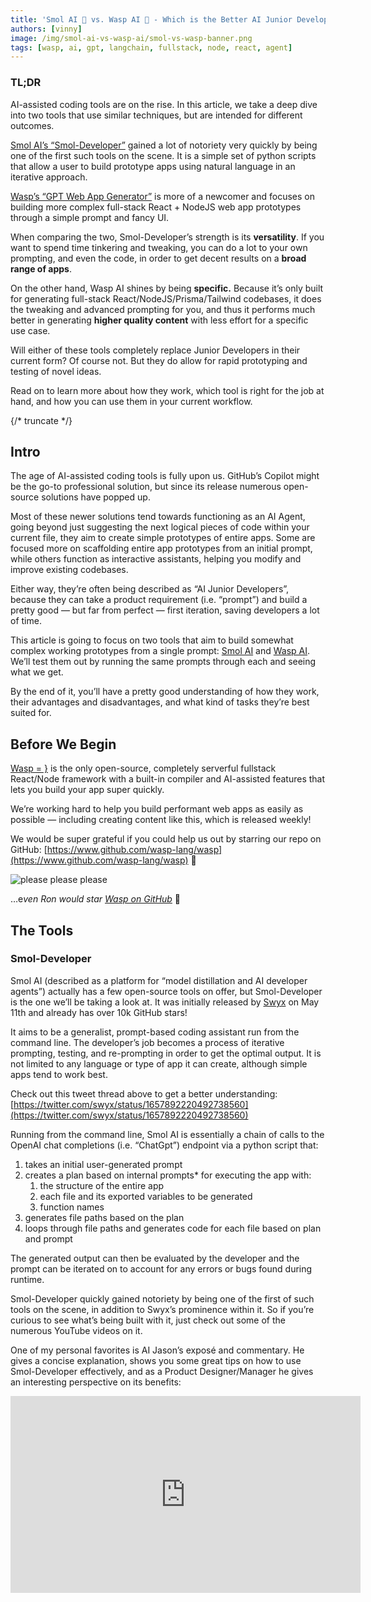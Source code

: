 ```yaml
---
title: 'Smol AI 🐣 vs. Wasp AI 🐝 - Which is the Better AI Junior Developer?'
authors: [vinny]
image: /img/smol-ai-vs-wasp-ai/smol-vs-wasp-banner.png
tags: [wasp, ai, gpt, langchain, fullstack, node, react, agent]
---
```




### TL;DR

AI-assisted coding tools are on the rise. In this article, we take a deep dive into two tools that use similar techniques, but are intended for different outcomes.

[Smol AI’s “Smol-Developer”](https://github.com/smol-ai/developer) gained a lot of notoriety very quickly by being one of the first such tools on the scene. It is a simple set of python scripts that allow a user to build prototype apps using natural language in an iterative approach.

[Wasp’s “GPT Web App Generator”](https://usemage.ai/) is more of a newcomer and focuses on building more complex full-stack React + NodeJS web app prototypes through a simple prompt and fancy UI.

When comparing the two, Smol-Developer’s strength is its **versatility**. If you want to spend time tinkering and tweaking, you can do a lot to your own prompting, and even the code, in order to get decent results on a **broad range of apps**.

On the other hand, Wasp AI shines by being **specific.** Because it’s only built for generating full-stack React/NodeJS/Prisma/Tailwind codebases, it does the tweaking and advanced prompting for you, and thus it performs much better in generating **higher quality content** with less effort for a specific use case.

<ImgWithCaption source="img/smol-ai-vs-wasp-ai/Untitled.png" width="550px" />

Will either of these tools completely replace Junior Developers in their current form? Of course not. But they do allow for rapid prototyping and testing of novel ideas.

Read on to learn more about how they work, which tool is right for the job at hand, and how you can use them in your current workflow.

{/* truncate */}

## Intro

The age of AI-assisted coding tools is fully upon us. GitHub’s Copilot might be the go-to professional solution, but since its release numerous open-source solutions have popped up.

Most of these newer solutions tend towards functioning as an AI Agent, going beyond just suggesting the next logical pieces of code within your current file, they aim to create simple prototypes of entire apps. Some are focused more on scaffolding entire app prototypes from an initial prompt, while others function as interactive assistants, helping you modify and improve existing codebases.

Either way, they’re often being described as “AI Junior Developers”, because they can take a product requirement (i.e. “prompt”) and build a pretty good — but far from perfect — first iteration, saving developers a lot of time.

This article is going to focus on two tools that aim to build somewhat complex working prototypes from a single prompt: [Smol AI](https://github.com/smol-ai/developer) and [Wasp AI](https://usemage.ai/). We’ll test them out by running the same prompts through each and seeing what we get.

By the end of it, you’ll have a pretty good understanding of how they work, their advantages and disadvantages, and what kind of tasks they’re best suited for.

## Before We Begin

[Wasp = }](https://wasp.sh) is the only open-source, completely serverful fullstack React/Node framework with a built-in compiler and AI-assisted features that lets you build your app super quickly.

We’re working hard to help you build performant web apps as easily as possible — including creating content like this, which is released weekly!

We would be super grateful if you could help us out by starring our repo on GitHub: [https://www.github.com/wasp-lang/wasp](https://www.github.com/wasp-lang/wasp) 🙏

![please please please](https://dev-to-uploads.s3.amazonaws.com/uploads/articles/5b1bjvpt97e7o2psgle7.gif)

…&#x65;_&#x76;en Ron would star [Wasp on GitHub](https://www.github.com/wasp-lang/wasp)_ 🤩

## The Tools

### Smol-Developer

Smol AI (described as a platform for “model distillation and AI developer agents”) actually has a few open-source tools on offer, but Smol-Developer is the one we’ll be taking a look at. It was initially released by [Swyx](https://twitter.com/swyx) on May 11th and already has over 10k GitHub stars!

It aims to be a generalist, prompt-based coding assistant run from the command line. The developer’s job becomes a process of iterative prompting, testing, and re-prompting in order to get the optimal output. It is not limited to any language or type of app it can create, although simple apps tend to work best.

<ImgWithCaption source="img/smol-ai-vs-wasp-ai/smol-ai-tweet.png" width="400px" />

Check out this tweet thread above to get a better understanding: [https://twitter.com/swyx/status/1657892220492738560](https://twitter.com/swyx/status/1657892220492738560)

Running from the command line, Smol AI is essentially a chain of calls to the OpenAI chat completions (i.e. “ChatGpt”) endpoint via a python script that:

1. takes an initial user-generated prompt
2. creates a plan based on internal prompts\* for executing the app with:
   1. the structure of the entire app
   2. each file and its exported variables to be generated
   3. function names
3. generates file paths based on the plan
4. loops through file paths and generates code for each file based on plan and prompt

The generated output can then be evaluated by the developer and the prompt can be iterated on to account for any errors or bugs found during runtime.

Smol-Developer quickly gained notoriety by being one of the first of such tools on the scene, in addition to Swyx’s prominence within it. So if you’re curious to see what’s being built with it, just check out some of the numerous YouTube videos on it.

One of my personal favorites is AI Jason’s exposé and commentary. He gives a concise explanation, shows you some great tips on how to use Smol-Developer effectively, and as a Product Designer/Manager he gives an interesting perspective on its benefits:

<iframe width="560" height="315" src="https://www.youtube.com/embed/BMRywudsqtY" title="YouTube video player" frameborder="0" allow="accelerometer; autoplay; clipboard-write; encrypted-media; gyroscope; picture-in-picture; web-share" allowfullscreen />

- Smol-Developer GitHub Repo: [https://github.com/smol-ai/developer/](https://github.com/smol-ai/developer/)

<details>
  <summary> \*Curious to see what the internal system prompt looks like? </summary>

  ~~~
  You are a top tier AI developer who is trying to write a program that will generate code for the user based on their intent.

  Do not leave any todos, fully implement every feature requested.

  When writing code, add comments to explain what you intend to do and why it aligns with the program plan and specific instructions from the original prompt.

  In response to the user's prompt, write a plan.

  In this plan, please name and briefly describe the structure of the app we will generate, including, for each file we are generating, what variables they export, data schemas, id names of every DOM elements that javascript functions will use, message names, and function names.

  Respond only with plans following the above schema.

  the app prompt is: {prompt}
  ~~~
</details>

### Wasp’s GPT Web App Generator

In contrast to Smol-Developer, Wasp’s AI tool, [GPT Web App Generator](https://usemage.ai/), is currently an open-source web app (yes, it’s a web app that makes web apps). Since it’s release on the 12th of July, there have been over 6,500 apps generated with over 300 apps being generated each day!

<ImgWithCaption source="img/smol-ai-vs-wasp-ai/Untitled%201.png" width="550px" />

Here’s a quick 1 minute video showcasing how [GPT Web App Generator](https://usemage.ai/) works:

<iframe width="560" height="315" src="https://www.youtube.com/embed/u0MVsPb2MP8" title="YouTube video player" frameborder="0" allow="accelerometer; autoplay; clipboard-write; encrypted-media; gyroscope; picture-in-picture; web-share" allowfullscreen />

So to give a bit of background, [Wasp](https://wasp.sh) is actually a full-stack web app framework built around a compiler and config file. Using this approach, Wasp simplifies the web app creation process by handling boilerplate code for you, taking the core app logic written by the developer and connecting the entire stack together from frontend to backend, and database management.

It currently works with React, NodeJS, Tanstack-Query, and Prisma, taking care of features like Auth, Routing, Cron Jobs, Fullstack Typesafety, and Caching. This allows developers to focus more on the fun stuff, like the app’s features, instead of spending time on boring configurations.

Because Wasp uses a compiler and config file to generate the app from, this makes it surprisingly well suited for guiding LLMs like ChatGPT towards creating more complex apps with it, as it essentially a plan or set of instructions for how to build the app!

Take this simple example of how you’d tell Wasp that you want `username and password` authentication in your app:

```jsx
// main.wasp file

app RecipeApp {
  title: "My Recipes",
  wasp: { version: "^0.11.0" },
  auth: {
    methods: { usernameAndPassword: {} },
    onAuthFailedRedirectTo: "/login",
    userEntity: User
  }
}

entity User {=psl  // Data models are defined using Prisma Schema Language.
  id          Int        @id @default(autoincrement())
  username    String     @unique
  password    String
  recipes     Recipe[]
psl=}
```

Wasp’s config file is like an app outline that the compiler understands and can then use to connect and glue the app together, taking care of the boilerplate for you.

By leveraging the powers of Wasp, GPT Web App Generator works by:

1. taking a simple user-generated prompt via the UI
2. giving GPT a descriptive example of a Wasp app and config file via internal prompts\*
3. creating a plan that meets these requirements
4. generating the code for each part of the app according to the plan
5. checking each file for expected errors/hallucinations and fixing them

In the end, the user can download the codebase as a zipped file and run it locally. Simpler apps, such as [TodoApp](https://usemage.ai/result/07ed440a-3155-4969-b3f5-2031fb1f622f) or [MyPlants](https://usemage.ai/result/3bb5dca2-f134-4f96-89d6-0812deab6e0c) tend to work straight out of the box, while more complex apps need a bit of finessing to get working.

- Try out the GPT Web App Generator at: [https://usemage.ai/](https://usemage.ai/) or via the command line via Wasp's [experimental release](https://usemage.ai/#:~:text=%5BAdvanced%5D%20Can%20I%20use%20GPT4%20for%20the%20whole%20app%3F)
- Wasp AI / Generator GitHub: [https://github.com/wasp-lang/wasp/tree/wasp-ai/waspc/src/Wasp/AI](https://github.com/wasp-lang/wasp/tree/wasp-ai/waspc/src/Wasp/AI)

<details>
  <summary> \*Curious to see what the internal system prompt looks like? </summary>

  ````
  Wasp is a full-stack web app framework that uses React (for client), NodeJS and Prisma (for server).
  High-level of the app is described in main.wasp file (which is written in special Wasp DSL), details in JS/JSX files.
  Wasp DSL (used in main.wasp) reminds a bit of JSON, and doesn't use single quotes for strings, only double quotes. Examples will follow.

  Important Wasp features:
    - Routes and Pages: client side, Pages are written in React.
    - Queries and Actions: RPC, called from client, execute on server (nodejs).
      Queries are for fetching and should not do any mutations, Actions are for mutations.
    - Entities: central data models, defined via PSL (Prisma schema language), manipulated via Prisma.
  Typical flow: Routes point to Pages, Pages call Queries and Actions, Queries and Actions work with Entities.

  Example main.wasp (comments are explanation for you):

  ```wasp
  app todoApp {
    wasp: { version: "^0.11.1" },
    title: "ToDo App",
    auth: {
      userEntity: User,
      methods: { usernameAndPassword: {} },
      onAuthFailedRedirectTo: "/login"
    },
    client: {
      rootComponent: import { Layout } from "@client/Layout.jsx",
    },
    db: {
      prisma: {
        clientPreviewFeatures: ["extendedWhereUnique"]
      }
    },
  }

  route SignupRoute { path: "/signup", to: SignupPage }
  page SignupPage {
    component: import Signup from "@client/pages/auth/Signup.jsx"
  }

  route LoginRoute { path: "/login", to: LoginPage }
  page LoginPage {
    component: import Login from "@client/pages/auth/Login.jsx"
  }

  route DashboardRoute { path: "/", to: Dashboard }
  page DashboardPage {
    authRequired: true,
    component: import Dashboard from "@client/pages/Dashboard.jsx"
  }

  entity User {=psl
      id          Int       @id @default(autoincrement())
      username    String    @unique
      password    String
      tasks       Task[]
  psl=}

  entity Task {=psl
      id          Int       @id @default(autoincrement())
      description String
      isDone      Boolean   @default(false)
      user        User      @relation(fields: [userId], references: [id])
      userId      Int
  psl=}

  query getUser {
    fn: import { getUser } from "@server/queries.js",
    entities: [User] // Entities that this query operates on.
  }

  query getTasks {
    fn: import { getTasks } from "@server/queries.js",
    entities: [Task]
  }

  action createTask {
    fn: import { createTask } from "@server/actions.js",
    entities: [Task]
  }

  action updateTask {
    fn: import { updateTask } from "@server/actions.js",
    entities: [Task]
  }
  ```

  We are looking for a plan to build a new Wasp app (description at the end of prompt).

  Instructions you must follow while generating plan:
    - App uses username and password authentication.
    - App MUST have a 'User' entity, with following fields required:
    - `id Int @id @default(autoincrement())`
    - `username String @unique`
    - `password String`
  It is also likely to have a field that refers to some other entity that user owns, e.g. `tasks Task[]`.
    - One of the pages in the app must have a route path "/".
    - Don't generate the Login or Signup pages and routes under any circumstances. They are already generated.

  Plan is represented as JSON with the following schema:

  {
    "entities": [{ "entityName": string, "entityBodyPsl": string }],
    "actions": [{ "opName": string, "opFnPath": string, "opDesc": string }],
    "queries": [{ "opName": string, "opFnPath": string, "opDesc": string }],
    "pages": [{ "pageName": string, "componentPath": string, "routeName": string, "routePath": string, "pageDesc": string }]
  }

  Here is an example of a plan (a bit simplified, as we didn't list all of the entities/actions/queries/pages):

  {
    "entities": [{
      "entityName": "User",
      "entityBodyPsl": "  id Int @id @default(autoincrement())\n  username String @unique\n  password String\n  tasks Task[]"
    }],
    "actions": [{
      "opName": "createTask",
      "opFnPath": "@server/actions.js",
      "opDesc": "Checks that user is authenticated and if so, creates new Task belonging to them. Takes description as an argument and by default sets isDone to false. Returns created Task."
    }],
    "queries": [{
      "opName": "getTask",
      "opFnPath": "@server/queries.js",
      "opDesc": "Takes task id as an argument. Checks that user is authenticated, and if so, fetches and returns their task that has specified task id. Throws HttpError(400) if tasks exists but does not belong to them."
    }],
    "pages": [{
      "pageName": "TaskPage",
      "componentPath": "@client/pages/Task.jsx",
      "routeName: "TaskRoute",
      "routePath": "/task/:taskId",
      "pageDesc": "Diplays a Task with the specified taskId. Allows editing of the Task. Uses getTask query and createTask action.",
    }]
  }

  We will later use this plan to write main.wasp file and all the other parts of Wasp app,
  so make sure descriptions are detailed enough to guide implementing them.
  Also, mention in the descriptions of actions/queries which entities they work with,
  and in descriptions of pages mention which actions/queries they use.

  Typically, plan will have AT LEAST one query, at least one action, at least one page, and at
  least two entities. It will very likely have more than one of each, though.

  DO NOT create actions for login and logout under any circumstances. They are already included in Wasp.

  Note that we are using SQLite as a database for Prisma, so don't use scalar arrays in PSL, like `String[]`,
  as those are not supported in SQLite. You can of course normally use arrays of other models, like `Task[]`.

  Please, respond ONLY with a valid JSON that is a plan.
  There should be no other text in the response.

  ==== APP DESCRIPTION: ====

  App name: TodoApp
  A simple todo app with one main page that lists all the tasks. User can create new tasks by providing their description, toggle existing ones, or edit their description. User owns tasks. User can only see and edit their own tasks. Tasks are saved in the database.
  ````
</details>

## Comparison Test

### Prompt 1: PONG Game

To get a sense for how each coding agent performed, I tried out two different prompts on both Smol-Developer and Wasp’s GPT Web App Generator with only slight modifications to the prompts to fit the requirements of each tool.

The first prompt was the default prompt that comes hardcoded into Smol-Developer’s `[main.py](http://main.py)` script:

> _a simple JavaScript/HTML/CSS/Canvas app that is a one player game of PONG. The left paddle is controlled by the player, following where the mouse goes. The right paddle is controlled by a simple AI algorithm, which slowly moves the paddle toward the ball at every frame, with some probability of error. Make the canvas a 400 x 400 black square and center it in the app. Make the paddles 100px long, yellow and the ball small and red. Make sure to render the paddles and name them so they can controlled in javascript. Implement the collision detection and scoring as well. Every time the ball bounces off a paddle, the ball should move faster._

:::note
💡 For Wasp’s GPT Web App Generator, I replaced the first line with “a simple one player game of PONG” since Wasp will automatically generate a full-stack React/NodeJS app.

:::

Both were able to create a functional PONG game out-of-the box, but only on the second try. The first try created decent PONG starters, but both had buggy game logic (e.g. computer opponent failed to hit ball, or ball would spin off into oblivion). I didn’t change the prompts at all, but just simply ran them a second time each — and that did the trick!

<ImgWithCaption source="img/smol-ai-vs-wasp-ai/Untitled%202.png" width="400px" caption="Smol AI’s PONG game" />

<ImgWithCaption source="img/smol-ai-vs-wasp-ai/Untitled%203.png" width="400px" caption="Wasp AI’s PONG game" />

For both of the generated apps, the game logic was very simple. Scores weren’t recorded, and once a game ended, you’d have to refresh the page to start a new one.

Although, while Smol-Developer only created the game logic, GPT Web App Generator created the game logic as well as the logic for authentication, creating games, and updating a game’s score, saving it all to the database (though the scoring functions weren’t being utilized initially).

To be fair, this isn’t really a surprise though as these features are baked into the design of Wasp and the Generator.

On the other hand, to get these same features for Smol-Developer, we’d have to elaborate on our prompt, giving it explicit instructions to implement them, and iterate on it a number of times before landing on an acceptable prototype.

This is what I attempted to test out with the second prompt.

### Prompt 2: Blog App

![Untitled](../static/img/smol-ai-vs-wasp-ai/Untitled%204.png)

This time, for the second app test, I used a default prompt featured on the GPT Web App Generator homepage for creating a Blog app:

> A blogging platform with posts and post comments.
> User owns posts and comments and they are saved in the database.
> Everybody can see all posts, but only the owner can edit or delete them. Everybody can see all the comments.
> App has four pages:
>
> 1. "Home" page lists all posts (their titles and authors) and is accessible by anybody.
>    If you click on a post, you are taken to the "View post" page.
>    It also has a 'New post' button, that only logged in users can see, and that takes you to the "New post" page.
> 2. "New post" page is accessible only by the logged in users. It has a form for creating a new post (title, content).
> 3. "Edit post" page is accessible only by the post owner. It has a form for editing the post with the id specified in the url.
> 4. "View post" page is accessible by anybody and it shows the details of the post with the id specified in the url: its title, author, content and comments.
>    It also has a form for creating a new comment, that is accessible only by the logged in users.

:::note
💡 For the Smol-Developer prompt, I added the lines: “The app consists of a React client and a NodeJS server. Posts are saved in an sqlite database using Prisma ORM.”
:::

<iframe width="560" height="315" src="https://www.youtube.com/embed/8A_i5L9MJ90" title="YouTube video player" frameborder="0" allow="accelerometer; autoplay; clipboard-write; encrypted-media; gyroscope; picture-in-picture; web-share" allowfullscreen />

As this was a suggested prompt on the GPT Web App Generator page, let’s start with the Wasp app result first.

After downloading the generated codebase and running the app, I ran into an error `Failed to resolve import "./ext-src/ViewPost.jsx" from "src/router.jsx". Does the file exist?`

<ImgWithCaption source="img/smol-ai-vs-wasp-ai/Untitled%205.png" width="550px" />

One quick look at the `main.wasp` file revealed that the Generator gave the wrong path to the `ViewPost` page, although it did get all the other Page paths correct (highlighted in yellow above).

Once that path was corrected, a working app popped up at localhost:3000. Nice!

<iframe width="560" height="315" src="https://www.youtube.com/embed/c8JacesyTe8" title="YouTube video player" frameborder="0" allow="accelerometer; autoplay; clipboard-write; encrypted-media; gyroscope; picture-in-picture; web-share" allowfullscreen />

The video above was my first time trying out the app, and as you can see, most of the functionality is there and working correctly — Authentication and Authorization, and basic CRUD operations. Pretty amazing!

There were still a couple of errors that prevented the app from being fully functional out-of-the-box, but they were easy to fix:

1. Blog posts on the homepage did not have a link in order to redirect to the their specific post page — fixable by just wrapping them in ``<Link to={`/post/${post.id}`}>``
2. The client was passing the `postId` as a String instead of an `Int` to the `getPost` endpoint — fixable by wrapping the argument in `parseInt(postId)` to convert strings to integers

<ImgWithCaption source="img/smol-ai-vs-wasp-ai/Untitled%206.png" width="400px" />

And with those simple fixes we got a fully functioning, full-stack blog app with authentication,  database, and simple tailwind css styling! The best part was that all this took about ~5 minutes from start to finish. Sweet :)

:::note
🧑‍💻 The Generator saves all the apps it creates along with a sharable link, so if you want to check out the original generated Blog app code (before fixes) from above, click here: [https://usemage.ai/result/a3a76887-952b-4774-a773-42209c4bffa8](https://usemage.ai/result/a3a76887-952b-4774-a773-42209c4bffa8)

:::

<iframe width="560" height="315" src="https://www.youtube.com/embed/oT0pCbN-JgE?start=50" title="YouTube video player" frameborder="0" allow="accelerometer; autoplay; clipboard-write; encrypted-media; gyroscope; picture-in-picture; web-share" allowfullscreen />

The Smol-Developer result was also very impressive, with a solid ExpressJS server and a lot of React client pages, but there were too many complicated errors that prevented me from getting the app started, including but not limited to:

1. No build tools or configuration files
2. The server was importing database models that didn’t exist
3. The server was importing but not utilizing Prisma as the ORM to communicate with the DB
4. Client had Auth logic, but was not utilizing it to protect pages/routes

![Untitled](../static/img/smol-ai-vs-wasp-ai/Untitled%207.png)

Because there were too many fundamental issues with the app, I went ahead and added some more lines to the bottom of the prompt:

> …
>
> Scaffold the app to be able to use Vite as the client's build tool. Include a package.json file >with the dependencies and scripts for running the client and server.

This second attempt produced some of the changes I was looking for, like package.json files and Vite config files to bootstrap the React app, but it still **failed** to include:

1. An index.html file
2. Package.json files with the correct dependencies being imported from within the client and server
3. A `prisma.schema` file
4. A css file (although it did include `classNames` in the jsx code)

On the other hand, the server code, albeit much sparser this time, did at least import and use Prisma correctly.

So I went ahead for a third attempt and modified and added the following lines to the bottom of the prompt:

> …
>
> Scaffold the app to be able to use Vite as the client's build tool.
>
> Make sure to include the following:
>
> 1. package.json files for both the server and client. Make sure that these files include the >dependencies being imported in the respective apps.
> 2. an index.html file in the client's public folder, so that Vite can build the app.
> 3. a `prisma.schema` file with the models and their fields. Make sure these are the same models >being used app-wide.
> 4. a css file with styles that match the `className`s used in the app.

With these additions to the prompt, the third iteration of the app did in fact include them! Well, most of them, but unfortunately not all of them. Now I was getting the css and package.json files, but no vite config file was created this time, even though the instructions for using “Vite as the client’s build tool” produced one previously.

Besides that, no auth logic was implemented, imports were out place or missing, and an `index.jsx` file was also nowhere to be found, so I decided to stop there.

<ImgWithCaption source="img/smol-ai-vs-wasp-ai/Untitled%208.png" width="400px" />

I’m sure I could have iterated on the prompt enough times until I got closer to a working app, but at ~$0.80-$1.20 a generation, I didn’t feel like racking up more of an OpenAI bill.

:::note
💸 Price per generation is another big difference between the Smol AI and Wasp AI. Because more work is being done by Wasp’s compiler and less by GPT, each app costs about ~$0.10-$0.20 to generate (although Wasp covers the cost and allows you to use it for free), whereas to generate [complex full-stack apps with Smol-Developer can cost upwards of ~$10.00](https://www.youtube.com/watch?v=zsxyqz6SYp8)!

:::

Plus, there are plenty of YouTubers who’ve created videos about the process of using Smol-Developer and it seems they all come to similar conclusions: you need to create a very detailed and explicit prompt in order to get a working prototype (In fact, in AI Jason’s Smol-AI video above, he mentioned that he got the best results out of the box when prompting Smol-Developer to write everything to one file only — of course this limits you to generating simple apps only that are not so easy to continue from manually).

## Thoughts & Further Considerations

At their core, SmolAI and WaspAI function quite similarly, by first prompting the LLM to create a plan for the app’s architecture, and then to execute on that plan, file by file.

But because Smol-Developer aims to be able to generate a wider range of apps, the expectation is on the Developer (or “Prompt Engineer”) to create a highly detailed, explicit prompt, which is more akin to a Product Requirement Doc that a Product Designer would write. This can take a few iterations to get right and pushes Smol-Developer in the direction of “Natural Language Programming” tool.

On the other hand, Wasp’s GPT Web App Generator has a lot of prompting and programming going on behind the scenes, abstracted away from the user and hidden within the Generator’s code and Wasp’s compiler. Wasp comes with a lot of knowledge baked in and already has a good idea of what it wants to build, which means the user has less to think about it. This means that we’re more likely to get a working complex prototype from a short, simple prompt, but we have less flexibility in the kinds of apps we’re able to create — we always get a full-stack web app.

In general, Wasp is like a junior developer specialized in web dev and has a lot of experience with a specific stack, while Smol AI is a junior developer that’s a generalist who is more versatile, but has less specific knowledge and experience with web dev 🙂

|  | Smol AI  | Wasp AI |
| --- | --- | --- |
| 🧑‍💻 Types of Apps  | Varied  | Full-stack Web Apps |
| 🗯 Programming Languages  | All Types | JavaScript/TypeScript |
| 📈 Complexity of Generated App  | Simple to Medium | Medium to Complex |
| 💰 Price per Generation — via OpenAI’s API | $0.80 to $10.00 | $0.10 to $0.20 |
| 💳 Payment Method | bring your own API key  | free — paid for by Wasp  |
| 🐛 Debugging  | Yes, if you’re willing to tinker | Built-in, but limited |
| 🗣 Type of Prompt Needed  | Complex and detailed, 1 or more pages (e.g. an entire Product Requirement Doc) | Simple, 1-3 paragraphs |
| 😎 Intended User  | Engineers, Product Designers wanting to generate a broad range of simple prototypes | Web Devs, Product Designers that want a feature rich full-stack web app prototype  |

Other big differences lie within:

1. Error Correction upon Code Creation
   1. Smol AI initially had a debugging script, but this has temporarily deprecated due to the fact that it expects the entire codebase when debugging, and current 32k and 100k token context windows are only available in private beta for GPT4 and Anthropic at the moment.
   2. Wasp AI has some error correction baked into its process, as the structure of a Wasp app is more defined and the range of errors are more predictable.
2. Price per app generation via OpenAI’s chat completion endpoints
   1. Smol AI can cost anywhere from **~$0.80 to $10.00** [depending on the complexity of the app](https://www.youtube.com/watch?v=zsxyqz6SYp8).
   2. Wasp AI costs ~**$0.10 to $0.20** per app, when using the default mix of GPT 4 and GPT 3.5 turbo, but Wasp covers the bill here. If you choose to run [it just with GPT4](https://usemage.ai/#:~:text=%5B-,Advanced,-%5D%20Can%20I%20use), then the cost is 10x at **$1.00 to $2.00** per generation and you have to provide your own API key.
3. User Interface
   1. Smol Developer works through the command line and has minimal logging and process feedback
   2. Wasp AI currently uses a clean web app UI with more logging and feedback, as well as through the command line without a UI (you have to download the [experimental Wasp release](https://usemage.ai/#:~:text=%5BAdvanced%5D%20Can%20I%20use%20GPT4%20for%20the%20whole%20app%3F) to do so at this time).

Overall, both solutions produce amazing results, allowing solo developers or teams iterate on ideas and generate prototypes faster than before. But they still have a lot of room for improvement.

For example, what these tools lack the most at the moment is in interactive debugging and incremental generation. It would be great if they could allow the user to generate additional code and fix problems in the codebase on the fly, rather than having to go back, rewrite the prompt, and regenerate an entire new codebase.

I’m not aware of the Smol AI roadmap, but seeing that it’s received a grant from [Vercel’s AI accelerator program,](https://vercel.com/blog/ai-accelerator-participants) I’m sure we will be seeing development on it continue and the tool improve (let me know in the comments if you do have some insight here).

On the other hand, as I’m a member of the Wasp team, I can confidently say that Wasp will soon be adding the initial generation process and interactive debugging into Wasp’s command line interface!

So I definitely think it’s early days and that these tools will continue to progress — and continue to produce more impressive results 🚀

## Which Tool Should You Use?

Obviously, there can be no clear winner here as the answer to question of which tool you should use as your next “AI Junior Developer” depends largely on your goals.

Are you looking for a tool that can generate a broad range of simple apps? And are you interested in learning more about building AI-assisted coding tools and natural language programming and don’t mind tweaking and tinkering for a while? Well then, [Smol-Developer](https://github.com/smol-ai/developer) is what you’re looking for!

Do you want to generate a working full-stack React/Node app prototype with all the bells and whistles as quickly and easily as possible? Head straight for Wasp’s [GPT Web App Generator](https://usemage.ai/)!

:::info Help me help you
🌟 **If you haven’t yet, please** [star us on GitHub](https://www.github.com/wasp-lang/wasp), especially if you found this useful! If you do, it helps support us in creating more content like this. And if you don’t… well, we will deal with it, I guess.

![https://media.giphy.com/media/3oEjHEmvj6yScz914s/giphy.gif](https://media.giphy.com/media/3oEjHEmvj6yScz914s/giphy.gif)
:::

In general, as Jason “AI Jason” Zhou said:

> “_I’m really excited about \[AI-assisted coding tools] because if I want to user-test a certain product idea I can ask it to build a prototype very, very quickly, and test with real users”_

Jason makes a great point here, that these tools don’t really have the capacity to replace Junior Developers entirely in their current capacity (although they will surely improve in the future), but they do improve the speed and ease with which we can try out novel ideas!

I personally believe that in the near future we will see more domain-specific AI-assisted tools like Wasp’s [GPT Web App Generator](https://usemage.ai) because of the performance gains they bring to the end user. Code agents that are focused on a niche can produce better results out of the box due to the embedded knowledge. In the future, I think we can expect a lot of agents that are each tailored towards fulfilling a specific task.

But don’t just take my word for it. Go ahead try out [Smol-Developer](https://github.com/smol-ai/developer) and the [GPT Web App Generator](https://usemage.ai) for yourself and let me know what you think in the comments!
